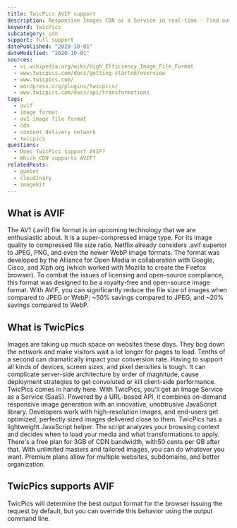 ```yaml
---
title: TwicPics AVIF support
description: Responsive Images CDN as a Service in real-time - Find out how you can use AVIF images in TwicPics.
keyword: TwicPics
subcategory: cdn
support: full support
datePublished: "2020-10-01"
dateModified: "2020-10-01"
sources:
  - vi.wikipedia.org/wiki/High_Efficiency_Image_File_Format
  - www.twicpics.com/docs/getting-started/overview
  - www.twicpics.com/
  - wordpress.org/plugins/twicpics/
  - www.twicpics.com/docs/api/transformations
tags:
  - avif
  - image format
  - av1 image file format
  - cdn
  - content delivery network
  - twicpics
questions:
  - Does TwicPics support AVIF?
  - Which CDN supports AVIF?
relatedPosts:
  - gumlet
  - cloudinary
  - imagekit
---
```


## What is AVIF

The AV1 (.avif) file format is an upcoming technology that we are enthusiastic about. It is a super-compressed image type. For its image quality to compressed file size ratio, Netflix already considers .avif superior to JPEG, PNG, and even the newer WebP image formats. The format was developed by the Alliance for Open Media in collaboration with Google, Cisco, and Xiph.org (which worked with Mozilla to create the Firefox browser). To combat the issues of licensing and open-source compliance, this format was designed to be a royalty-free and open-source image format. With AVIF, you can significantly reduce the file size of images when compared to JPEG or WebP; ~50% savings compared to JPEG, and ~20% savings compared to WebP.

## What is TwicPics

Images are taking up much space on websites these days. They bog down the network and make visitors wait a lot longer for pages to load. Tenths of a second can dramatically impact your conversion rate. Having to support all kinds of devices, screen sizes, and pixel densities is tough. It can complicate server-side architecture by order of magnitude, cause deployment strategies to get convoluted or kill client-side performance. TwicPics comes in handy here. With TwicPics, you'll get an Image Service as a Service (SaaS). Powered by a URL-based API, it combines on-demand responsive image generation with an innovative, unobtrusive JavaScript library. Developers work with high-resolution images, and end-users get optimized, perfectly sized images delivered close to them. TwicPics has a lightweight JavaScript helper. The script analyzes your browsing context and decides when to load your media and what transformations to apply. There's a free plan for 3GB of CDN bandwidth, with50 cents per GB after that. With unlimited masters and tailored images, you can do whatever you want. Premium plans allow for multiple websites, subdomains, and better organization.

## TwicPics supports AVIF

TwicPics will determine the best output format for the browser issuing the request by default, but you can override this behavior using the output command line.
